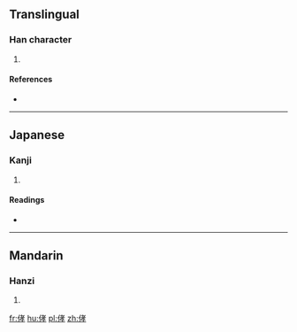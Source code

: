 ==Translingual==

===Han character===
{{Han char|rn=9|rad=人|as=07|sn=9|four=|canj=人十大木 (OJKD)|ids=⿰[[亻]][[孝]]}}

# {{defn|Han|sort=人07}}

====References====
* {{Han ref|kx=0103.310|dkj=00658|dj=0219.090|hdz=10156.140|uh=4FBE|ud=20414}}

----

==Japanese==

===Kanji===
{{ja-kanji|grade=|rs=人07}}

# {{defn|lang=ja|sort=人07}}

====Readings====
* {{ja-readings|on=[[こう]] (kō), [[きょう]] (kyō)|kun=[[おおきい]] (ookii)}}

----

==Mandarin==

===Hanzi===
{{cmn-hanzi|pin=[[hāo]] ([[hao1]])|wg=hao<sup>1</sup>}}

# {{defn|lang=cmn|sort=人07}}

[[fr:侾]]
[[hu:侾]]
[[pl:侾]]
[[zh:侾]]